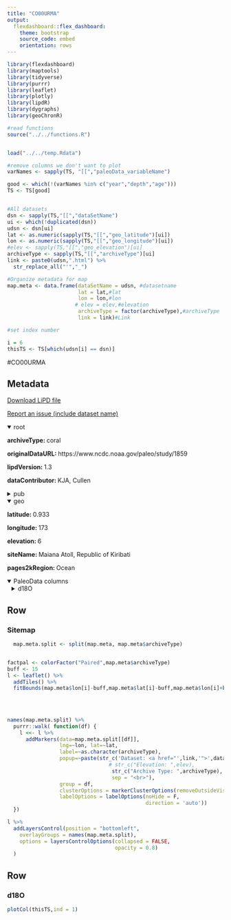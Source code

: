 ```yaml
---
title: "CO00URMA"
output: 
  flexdashboard::flex_dashboard:
    theme: bootstrap
    source_code: embed
    orientation: rows
---
```


```r
library(flexdashboard)
library(maptools)
library(tidyverse)
library(purrr)
library(leaflet)
library(plotly)
library(lipdR)
library(dygraphs)
library(geoChronR)

#read functions
source("../../functions.R")


load("../../temp.Rdata")

#remove columns we don't want to plot
varNames <- sapply(TS, "[[","paleoData_variableName")

good <- which(!(varNames %in% c("year","depth","age")))
TS <- TS[good]


#All datasets
dsn <- sapply(TS,"[[","dataSetName")
ui <- which(!duplicated(dsn))
udsn <- dsn[ui]
lat <- as.numeric(sapply(TS,"[[","geo_latitude")[ui])
lon <- as.numeric(sapply(TS,"[[","geo_longitude")[ui])
#elev <- sapply(TS,"[[","geo_elevation")[ui]
archiveType <- sapply(TS,"[[","archiveType")[ui]
link <- paste0(udsn,".html") %>% 
  str_replace_all("'","_")

#Organize metadata for map
map.meta <- data.frame(dataSetName = udsn, #datasetname
                       lat = lat,#lat
                       lon = lon,#lon
                      # elev = elev,#elevation
                       archiveType = factor(archiveType),#archiveType
                       link = link)#Link

#set index number

i = 6
thisTS <- TS[which(udsn[i] == dsn)]
```
#CO00URMA

Metadata {.sidebar}
-------------------------------------
[Download LiPD file](CO00URMA.lpd)
            

[Report an issue (include dataset name)](https://github.com/nickmckay/LiPDverse/issues)

<details open style="margin-left: 0px">
<summary>root</summary>
<p style="margin-left: 0px"><strong>archiveType: </strong>coral
<p style="margin-left: 0px"><strong>originalDataURL: </strong>https://www.ncdc.noaa.gov/paleo/study/1859
<p style="margin-left: 0px"><strong>lipdVersion: </strong>1.3
<p style="margin-left: 0px"><strong>dataContributor: </strong>KJA, Cullen
</details>
<details>
<summary>pub</summary>
<details style="margin-left: 10px">
<summary>pub1</summary>
<p style="margin-left: 10px"><strong>author: </strong>Urban, F.E.; Cole, J.E.; Overpeck, J.T.
<p style="margin-left: 10px"><strong>journal: </strong>Nature
<p style="margin-left: 10px"><strong>volume: </strong>407
<p style="margin-left: 10px"><strong>pages: </strong>4
<p style="margin-left: 10px"><strong>pubYear: </strong>2000
<p style="margin-left: 10px"><strong>DOI: </strong>10.1038/35039597
</details>
<details style="margin-left: 10px">
<summary>pub2</summary>
<p style="margin-left: 10px"><strong>author: </strong>Tierney, Jessica E. , Abram, Nerilie J. , Anchukaitis, Kevin J. , Evans, Michael N. , Giry, Cyril , Kilbourne, K. Halimeda , Saenger, Casey P. , Wu, Henry C. , Zinke, Jens
<p style="margin-left: 10px"><strong>citeKey: </strong>tierney2015tropical
<p style="margin-left: 10px"><strong>journal: </strong>Paleoceanography
<p style="margin-left: 10px"><strong>volume: </strong>30
<p style="margin-left: 10px"><strong>pages: </strong>26
<p style="margin-left: 10px"><strong>pubYear: </strong>2015
<p style="margin-left: 10px"><strong>title: </strong>Tropical sea surface temperatures for the past four centuries reconstructed from coral archives
<p style="margin-left: 10px"><strong>DOI: </strong>10.1002/2014PA002717
</details>
<details style="margin-left: 10px">
<summary>pub3</summary>
<p style="margin-left: 10px"><strong>author: </strong>Urban, F.E.
<p style="margin-left: 10px"><strong>citeKey: </strong>urban2000ocean2khrDataCitation
<p style="margin-left: 10px"><strong>title: </strong>Ocean2kHRPacificMaianaUrban2000
</details>
</details>
<details open style="margin-left: 0px">
<summary>geo</summary>
<p style="margin-left: 0px"><strong>latitude: </strong>0.933
<p style="margin-left: 0px"><strong>longitude: </strong>173
<p style="margin-left: 0px"><strong>elevation: </strong>6
<p style="margin-left: 0px"><strong>siteName: </strong>Maiana Atoll, Republic of Kiribati
<p style="margin-left: 0px"><strong>pages2kRegion: </strong>Ocean
</details>
<details open>
<summary>PaleoData columns</summary>
<details style="margin-left: 10px">
<summary>d18O</summary>
<p style="margin-left: 10px"><strong>TSid: </strong>Ocean2kHR_177
<p style="margin-left: 10px"><strong>variableName: </strong>d18O
<p style="margin-left: 10px"><strong>units: </strong>permil
<p style="margin-left: 10px"><strong>description: </strong>carbonate
<p style="margin-left: 10px"><strong>useInGlobalTemperatureAnalysis: </strong>TRUE
<details>
<summary>interpretation</summary>
<details style="margin-left: 20px">
<summary>1</summary>
<p style="margin-left: 20px"><strong>interpDirection: </strong>decrease/increase
<p style="margin-left: 20px"><strong>scope: </strong>climate
<p style="margin-left: 20px"><strong>seasonality: </strong>not applicable (subannually resolved)
<p style="margin-left: 20px"><strong>variable: </strong>temperature and salinity
<p style="margin-left: 20px"><strong>variableDetail: </strong>sea surface
</details>
<details style="margin-left: 20px">
<summary>2</summary>
<p style="margin-left: 20px"><strong>direction: </strong>decrease
<p style="margin-left: 20px"><strong>inferredMaterial: </strong>seawater
<p style="margin-left: 20px"><strong>integrationTime: </strong>2
<p style="margin-left: 20px"><strong>integrationTimeBasis: </strong>d13C and ENSO events
<p style="margin-left: 20px"><strong>integrationTimeUncertainty: </strong>1
<p style="margin-left: 20px"><strong>integrationTimeUncertaintyType: </strong>chronological
<p style="margin-left: 20px"><strong>integrationTimeUnits: </strong>months
<p style="margin-left: 20px"><strong>mathematicalRelation: </strong>linear
<p style="margin-left: 20px"><strong>rank: </strong>1
<p style="margin-left: 20px"><strong>scope: </strong>isotope
<p style="margin-left: 20px"><strong>variable: </strong>Temperature_water
</details>
<details style="margin-left: 20px">
<summary>3</summary>
<p style="margin-left: 20px"><strong>direction: </strong>increase
<p style="margin-left: 20px"><strong>inferredMaterial: </strong>seawater
<p style="margin-left: 20px"><strong>integrationTime: </strong>2
<p style="margin-left: 20px"><strong>integrationTimeBasis: </strong>d13C and ENSO events
<p style="margin-left: 20px"><strong>integrationTimeUncertainty: </strong>1
<p style="margin-left: 20px"><strong>integrationTimeUncertaintyType: </strong>chronological
<p style="margin-left: 20px"><strong>integrationTimeUnits: </strong>months
<p style="margin-left: 20px"><strong>mathematicalRelation: </strong>linear
<p style="margin-left: 20px"><strong>rank: </strong>2
<p style="margin-left: 20px"><strong>scope: </strong>isotope
<p style="margin-left: 20px"><strong>variable: </strong>Salinity_water
</details>
</details>
</details>

Row
-----------------------------------------------------------------------

### Sitemap

```r
  map.meta.split <- split(map.meta, map.meta$archiveType)


factpal <- colorFactor("Paired",map.meta$archiveType)
buff <- 15
l <- leaflet() %>% 
  addTiles() %>% 
  fitBounds(map.meta$lon[i]-buff,map.meta$lat[i]-buff,map.meta$lon[i]+buff,map.meta$lat[i]+buff)
  

  
  
names(map.meta.split) %>%
  purrr::walk( function(df) {
    l <<- l %>%
      addMarkers(data=map.meta.split[[df]],
                 lng=~lon, lat=~lat,
                 label=~as.character(archiveType),
                 popup=~paste(str_c('Dataset: <a href="',link,'">',dataSetName,'</a>'),
                                 # str_c("Elevation: ",elev),
                                  str_c("Archive Type: ",archiveType),
                                  sep = "<br>"),
                 group = df,
                 clusterOptions = markerClusterOptions(removeOutsideVisibleBounds = F),
                 labelOptions = labelOptions(noHide = F,
                                             direction = 'auto'))
  })

l %>%
  addLayersControl(position = "bottomleft",
    overlayGroups = names(map.meta.split),
    options = layersControlOptions(collapsed = FALSE,
                                   opacity = 0.8)
  )
```

Row {.tabset .tabset-fade}
-----------------------------------------------------------------------

### d18O
```r
plotCol(thisTS,ind = 1)
```
